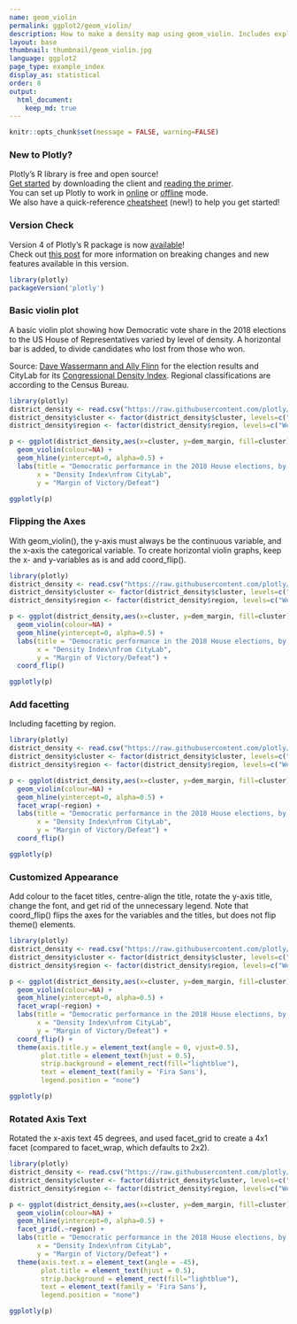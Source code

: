 ```yaml
---
name: geom_violin
permalink: ggplot2/geom_violin/
description: How to make a density map using geom_violin. Includes explanations on flipping axes and facetting.
layout: base
thumbnail: thumbnail/geom_violin.jpg
language: ggplot2
page_type: example_index
display_as: statistical
order: 8
output:
  html_document:
    keep_md: true
---
```


```r
knitr::opts_chunk$set(message = FALSE, warning=FALSE)
```

### New to Plotly?

Plotly's R library is free and open source!<br>
[Get started](https://plot.ly/r/getting-started/) by downloading the client and [reading the primer](https://plot.ly/r/getting-started/).<br>
You can set up Plotly to work in [online](https://plot.ly/r/getting-started/#hosting-graphs-in-your-online-plotly-account) or [offline](https://plot.ly/r/offline/) mode.<br>
We also have a quick-reference [cheatsheet](https://images.plot.ly/plotly-documentation/images/r_cheat_sheet.pdf) (new!) to help you get started!

### Version Check

Version 4 of Plotly's R package is now [available](https://plot.ly/r/getting-started/#installation)!<br>
Check out [this post](http://moderndata.plot.ly/upgrading-to-plotly-4-0-and-above/) for more information on breaking changes and new features available in this version.

```r
library(plotly)
packageVersion('plotly')
```

### Basic violin plot
A basic violin plot showing how Democratic vote share in the 2018 elections to the US House of Representatives varied by level of density. A horizontal bar is added, to divide candidates who lost from those who won.

Source: [Dave Wassermann and Ally Flinn](https://docs.google.com/spreadsheets/d/1WxDaxD5az6kdOjJncmGph37z0BPNhV1fNAH_g7IkpC0/htmlview?sle=true#gid=0) for the election results and CityLab for its [Congressional Density Index](https://github.com/theatlantic/citylab-data/tree/master/citylab-congress). Regional classifications are according to the Census Bureau.

```r
library(plotly)
district_density <- read.csv("https://raw.githubusercontent.com/plotly/datasets/master/district_density.csv", stringsAsFactors = FALSE)
district_density$cluster <- factor(district_density$cluster, levels=c("Pure urban", "Urban-suburban mix", "Dense suburban", "Sparse suburban", "Rural-suburban mix", "Pure rural"))
district_density$region <- factor(district_density$region, levels=c("West", "South", "Midwest", "Northeast"))

p <- ggplot(district_density,aes(x=cluster, y=dem_margin, fill=cluster)) +
  geom_violin(colour=NA) +
  geom_hline(yintercept=0, alpha=0.5) +
  labs(title = "Democratic performance in the 2018 House elections, by region and density",
       x = "Density Index\nfrom CityLab",
       y = "Margin of Victory/Defeat")

ggplotly(p)
```

### Flipping the Axes
With geom\_violin(), the y-axis must always be the continuous variable, and the x-axis the categorical variable. To create horizontal violin graphs, keep the x- and y-variables as is and add coord\_flip().

```r
library(plotly)
district_density <- read.csv("https://raw.githubusercontent.com/plotly/datasets/master/district_density.csv", stringsAsFactors = FALSE)
district_density$cluster <- factor(district_density$cluster, levels=c("Pure urban", "Urban-suburban mix", "Dense suburban", "Sparse suburban", "Rural-suburban mix", "Pure rural"))
district_density$region <- factor(district_density$region, levels=c("West", "South", "Midwest", "Northeast"))

p <- ggplot(district_density,aes(x=cluster, y=dem_margin, fill=cluster)) +
  geom_violin(colour=NA) +
  geom_hline(yintercept=0, alpha=0.5) +
  labs(title = "Democratic performance in the 2018 House elections, by region and density",
       x = "Density Index\nfrom CityLab",
       y = "Margin of Victory/Defeat") +
  coord_flip()

ggplotly(p)
```

### Add facetting
Including facetting by region.

```r
library(plotly)
district_density <- read.csv("https://raw.githubusercontent.com/plotly/datasets/master/district_density.csv", stringsAsFactors = FALSE)
district_density$cluster <- factor(district_density$cluster, levels=c("Pure urban", "Urban-suburban mix", "Dense suburban", "Sparse suburban", "Rural-suburban mix", "Pure rural"))
district_density$region <- factor(district_density$region, levels=c("West", "South", "Midwest", "Northeast"))

p <- ggplot(district_density,aes(x=cluster, y=dem_margin, fill=cluster)) +
  geom_violin(colour=NA) +
  geom_hline(yintercept=0, alpha=0.5) +
  facet_wrap(~region) +
  labs(title = "Democratic performance in the 2018 House elections, by region and density",
       x = "Density Index\nfrom CityLab",
       y = "Margin of Victory/Defeat") +
  coord_flip()

ggplotly(p)
```

### Customized Appearance
Add colour to the facet titles, centre-align the title, rotate the y-axis title, change the font, and get rid of the unnecessary legend. Note that coord_flip() flips the axes for the variables and the titles, but does not flip theme() elements.

```r
library(plotly)
district_density <- read.csv("https://raw.githubusercontent.com/plotly/datasets/master/district_density.csv", stringsAsFactors = FALSE)
district_density$cluster <- factor(district_density$cluster, levels=c("Pure urban", "Urban-suburban mix", "Dense suburban", "Sparse suburban", "Rural-suburban mix", "Pure rural"))
district_density$region <- factor(district_density$region, levels=c("West", "South", "Midwest", "Northeast"))

p <- ggplot(district_density,aes(x=cluster, y=dem_margin, fill=cluster)) +
  geom_violin(colour=NA) +
  geom_hline(yintercept=0, alpha=0.5) +
  facet_wrap(~region) +
  labs(title = "Democratic performance in the 2018 House elections, by region and density",
       x = "Density Index\nfrom CityLab",
       y = "Margin of Victory/Defeat") +
  coord_flip() +
  theme(axis.title.y = element_text(angle = 0, vjust=0.5),
        plot.title = element_text(hjust = 0.5),
        strip.background = element_rect(fill="lightblue"),
        text = element_text(family = 'Fira Sans'),
        legend.position = "none")

ggplotly(p)
```

### Rotated Axis Text
Rotated the x-axis text 45 degrees, and used facet\_grid to create a 4x1 facet (compared to facet\_wrap, which defaults to 2x2).

```r
library(plotly)
district_density <- read.csv("https://raw.githubusercontent.com/plotly/datasets/master/district_density.csv", stringsAsFactors = FALSE)
district_density$cluster <- factor(district_density$cluster, levels=c("Pure urban", "Urban-suburban mix", "Dense suburban", "Sparse suburban", "Rural-suburban mix", "Pure rural"))
district_density$region <- factor(district_density$region, levels=c("West", "South", "Midwest", "Northeast"))

p <- ggplot(district_density,aes(x=cluster, y=dem_margin, fill=cluster)) +
  geom_violin(colour=NA) +
  geom_hline(yintercept=0, alpha=0.5) +
  facet_grid(.~region) +
  labs(title = "Democratic performance in the 2018 House elections, by region and density",
       x = "Density Index\nfrom CityLab",
       y = "Margin of Victory/Defeat") +
  theme(axis.text.x = element_text(angle = -45),
        plot.title = element_text(hjust = 0.5),
        strip.background = element_rect(fill="lightblue"),
        text = element_text(family = 'Fira Sans'),
        legend.position = "none")

ggplotly(p)
```
